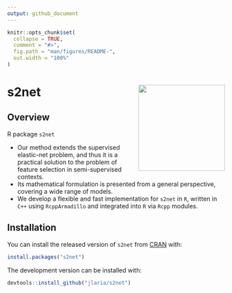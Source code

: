 ```yaml
---
output: github_document
---
```


<!-- README.md is generated from README.Rmd. Please edit that file -->

```r
knitr::opts_chunk$set(
  collapse = TRUE,
  comment = "#>",
  fig.path = "man/figures/README-",
  out.width = "100%"
)
```

# s2net  <img src="man/figures/s2net.png" align="right" width="200" />
 
## Overview

R package `s2net`

 + Our method extends the supervised elastic-net problem, and thus it is a practical solution to the problem of feature selection in semi-supervised contexts.
 + Its mathematical formulation is presented from a general perspective, covering a wide range of models. 
 + We develop a flexible and fast implementation for `s2net` in `R`, written in `C++` using `RcppArmadillo` and integrated into `R` via `Rcpp` modules.


## Installation

You can install the released version of `s2net` from [CRAN](https://CRAN.R-project.org) with:

``` r
install.packages("s2net")
```

The development version can be installed with:

``` r
devtools::install_github("jlaria/s2net")
```

<!-- ## Example -->

<!-- This is a basic example which shows you how to solve a common problem: -->

<!-- ```{r example} -->
<!-- ## basic example code -->
<!-- ``` -->

<!-- What is special about using `README.Rmd` instead of just `README.md`? You can include R chunks like so: -->

<!-- ```{r cars} -->
<!-- summary(cars) -->
<!-- ``` -->

<!-- You'll still need to render `README.Rmd` regularly, to keep `README.md` up-to-date. -->

<!-- You can also embed plots, for example: -->

<!-- ```{r pressure, echo = FALSE} -->
<!-- plot(pressure) -->
<!-- ``` -->

<!-- In that case, don't forget to commit and push the resulting figure files, so they display on GitHub! -->
